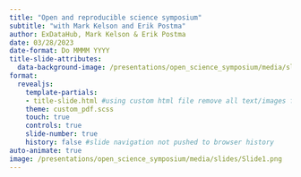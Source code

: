 ```yaml
---
title: "Open and reproducible science symposium"
subtitle: "with Mark Kelson and Erik Postma"
author: ExDataHub, Mark Kelson & Erik Postma
date: 03/28/2023
date-format: Do MMMM YYYY
title-slide-attributes:
  data-background-image: /presentations/open_science_symposium/media/slides/Slide1.png
format: 
  revealjs:
    template-partials:
    - title-slide.html #using custom html file remove all text/images from title slide
    theme: custom_pdf.scss
    touch: true
    controls: true
    slide-number: true
    history: false #slide navigation not pushed to browser history
auto-animate: true
image: /presentations/open_science_symposium/media/slides/Slide1.png
---
```


##  {#slide2-id data-menu-title="Event schedule" background-position="center" background-size="contain" background-image="/presentations/open_science_symposium/media/slides/Slide2.png"}

##  {#slide4-id data-menu-title="Perspectives and initiatives" background-position="center" background-size="contain" background-image="/presentations/open_science_symposium/media/slides/Slide4.png"}

##  {#slide5-id data-menu-title="What is reproducibility?" background-position="center" background-size="contain" background-image="/presentations/open_science_symposium/media/slides/Slide5.png"}

##  {#slide6-id data-menu-title="Background" background-position="center" background-size="contain" background-image="/presentations/open_science_symposium/media/slides/Slide6.png"}

##  {#slide7-id data-menu-title="Brian Wansink" background-position="center" background-size="contain" background-image="/presentations/open_science_symposium/media/slides/Slide7.png"}

##  {#slide8-id data-menu-title="Brian Wansink: Original blog" background-position="center" background-size="contain" background-image="/presentations/open_science_symposium/media/slides/slide8.png"}

##  {#slide9-id data-menu-title="Brian Wansink: Emails" background-position="center" background-size="contain" background-image="/presentations/open_science_symposium/media/slides/slide9.png"}

##  {#slide10-id data-menu-title="Stapelgate" background-position="center" background-size="contain" background-image="/presentations/open_science_symposium/media/slides/slide10.png"}

##  {#slide11-id data-menu-title="Precognition studies I" background-position="center" background-size="contain" background-image="/presentations/open_science_symposium/media/slides/slide11.png"}

##  {#slide12-id data-menu-title="Precognition studies II" background-position="center" background-size="contain" background-image="/presentations/open_science_symposium/media/slides/slide12.png"}

##  {#slide13-id data-menu-title="Mundane problems" background-position="center" background-size="contain" background-image="/presentations/open_science_symposium/media/slides/slide13.png"}

##  {#slide14-id data-menu-title="Study retraction after posting open data" background-position="center" background-size="contain" background-image="/presentations/open_science_symposium/media/slides/slide14.png"}

##  {#slide15-id data-menu-title="Reproducibility team" background-position="center" background-size="contain" background-image="/presentations/open_science_symposium/media/slides/slide15.png"}

##  {#slide16-id data-menu-title="Coding for reproducible research" background-position="center" background-size="contain" background-image="/presentations/open_science_symposium/media/slides/slide16.png"}

##  {#slide17-id data-menu-title="Summary of registrations" background-position="center" background-size="contain" background-image="/presentations/open_science_symposium/media/slides/slide17.png"}

##  {#slide18-id data-menu-title="Summary of registrations" background-position="center" background-size="contain" background-image="/presentations/open_science_symposium/media/slides/slide18.png"}

##  {#slide19-id data-menu-title="Current delivery model" background-position="center" background-size="contain" background-image="/presentations/open_science_symposium/media/slides/slide19.png"}

##  {#slide20-id data-menu-title="Delivery 2023/24" background-position="center" background-size="contain" background-image="/presentations/open_science_symposium/media/slides/slide20.png"}

##  {#slide21-id data-menu-title="Incentives" background-position="center" background-size="contain" background-image="/presentations/open_science_symposium/media/slides/slide21.png"}

##  {#slide22-id data-menu-title="Reproducibility and AI/machine learning" background-position="center" background-size="contain" background-image="/presentations/open_science_symposium/media/slides/slide22.png"}

##  {#slide23-id data-menu-title="Other things" background-position="center" background-size="contain" background-image="/presentations/open_science_symposium/media/slides/slide23.png"}

##  {#slide24-id data-menu-title="Summary" background-position="center" background-size="contain" background-image="/presentations/open_science_symposium/media/slides/slide24.png"}
